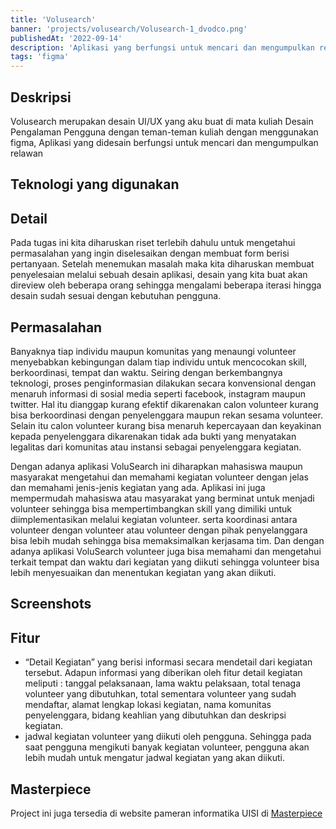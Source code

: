 ```yaml
---
title: 'Volusearch'
banner: 'projects/volusearch/Volusearch-1_dvodco.png'
publishedAt: '2022-09-14'
description: 'Aplikasi yang berfungsi untuk mencari dan mengumpulkan relawan'
tags: 'figma'
---
```


## Deskripsi

Volusearch merupakan desain UI/UX yang aku buat di mata kuliah Desain Pengalaman Pengguna dengan teman-teman kuliah dengan menggunakan figma, Aplikasi yang didesain berfungsi untuk mencari dan mengumpulkan relawan

## Teknologi yang digunakan

<div className='not-prose'>
  <TechIcons techs={['figma']} />
</div>

## Detail

Pada tugas ini kita diharuskan riset terlebih dahulu untuk mengetahui permasalahan yang
ingin diselesaikan dengan membuat form berisi pertanyaan. Setelah menemukan masalah maka
kita diharuskan membuat penyelesaian melalui sebuah desain aplikasi, desain yang kita buat
akan direview oleh beberapa orang sehingga mengalami beberapa iterasi hingga desain sudah
sesuai dengan kebutuhan pengguna.

## Permasalahan

Banyaknya tiap individu maupun komunitas yang menaungi volunteer menyebabkan kebingungan
dalam tiap individu untuk mencocokan skill, berkoordinasi, tempat dan waktu. Seiring dengan
berkembangnya teknologi, proses penginformasian dilakukan secara konvensional dengan menaruh
informasi di sosial media seperti facebook, instagram maupun twitter. Hal itu dianggap kurang
efektif dikarenakan calon volunteer kurang bisa berkoordinasi dengan penyelenggara maupun
rekan sesama volunteer. Selain itu calon volunteer kurang bisa menaruh kepercayaan dan
keyakinan kepada penyelenggara dikarenakan tidak ada bukti yang menyatakan legalitas dari
komunitas atau instansi sebagai penyelenggara kegiatan.

Dengan adanya aplikasi VoluSearch ini diharapkan mahasiswa maupun masyarakat mengetahui
dan memahami kegiatan volunteer dengan jelas dan memahami jenis-jenis kegiatan yang
ada. Aplikasi ini juga mempermudah mahasiswa atau masyarakat yang berminat untuk
menjadi volunteer sehingga bisa mempertimbangkan skill yang dimiliki untuk diimplementasikan
melalui kegiatan volunteer. serta koordinasi antara volunteer dengan volunteer atau
volunteer dengan pihak penyelanggara bisa lebih mudah sehingga bisa memaksimalkan
kerjasama tim. Dan dengan adanya aplikasi VoluSearch volunteer juga bisa memahami
dan mengetahui terkait tempat dan waktu dari kegiatan yang diikuti sehingga volunteer
bisa lebih menyesuaikan dan menentukan kegiatan yang akan diikuti.

## Screenshots

<CloudinaryImg
  className='rounded-xl mdx'
  publicId='rizaadikurniawan/projects/volusearch/Volusearch-1_dvodco.png'
  alt='Volusearch Screenshots'
  width={4320}
  height={4320}
/>
<CloudinaryImg
  className='rounded-xl mdx'
  publicId='rizaadikurniawan/projects/volusearch/Volusearch-2_bqbwmp.png'
  alt='Volusearch Screenshots'
  width={4320}
  height={4320}
/>
<CloudinaryImg
  className='rounded-xl mdx'
  publicId='rizaadikurniawan/projects/volusearch/Volusearch-3_jcjk1o.png'
  alt='Volusearch Screenshots'
  width={4320}
  height={4320}
/>
<CloudinaryImg
  className='rounded-xl mdx'
  publicId='rizaadikurniawan/projects/volusearch/Volusearch-4_upylzu.png'
  alt='Volusearch Screenshots'
  width={4320}
  height={4320}
/>
<CloudinaryImg
  className='rounded-xl mdx'
  publicId='rizaadikurniawan/projects/volusearch/Volusearch-5_fxv1d8.png'
  alt='Volusearch Screenshots'
  width={4320}
  height={4320}
/>
<CloudinaryImg
  className='rounded-xl mdx'
  publicId='rizaadikurniawan/projects/volusearch/Volusearch-6_lbqe9r.png'
  alt='Volusearch Screenshots'
  width={4320}
  height={4320}
/>

## Fitur

- “Detail Kegiatan” yang berisi informasi secara mendetail dari
  kegiatan tersebut. Adapun informasi yang diberikan oleh fitur detail kegiatan
  meliputi : tanggal pelaksanaan, lama waktu pelaksaan, total tenaga volunteer
  yang dibutuhkan, total sementara volunteer yang sudah mendaftar, alamat
  lengkap lokasi kegiatan, nama komunitas penyelenggara, bidang keahlian
  yang dibutuhkan dan deskripsi kegiatan.
- jadwal kegiatan volunteer yang diikuti oleh pengguna. Sehingga pada saat pengguna
  mengikuti banyak kegiatan volunteer, pengguna akan lebih mudah untuk mengatur jadwal
  kegiatan yang akan diikuti.

## Masterpiece

Project ini juga tersedia di website pameran informatika UISI di [Masterpiece](https://masterpiece.uisi.ac.id/karya/volusearch-aplikasi-informasi-kebutuhan-tenaga-volunteer)
